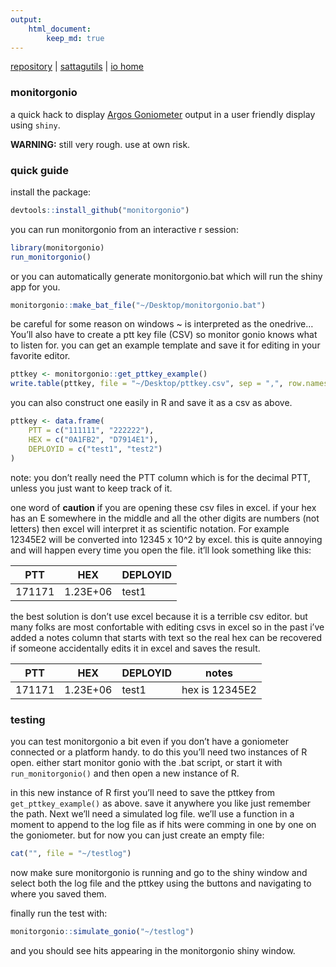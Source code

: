 ```yaml
---
output:
    html_document:
        keep_md: true
---
```


[repository](https://github.com/williamcioffi/monitorgonio) | [sattagutils](https://williamcioffi.github.io/sattagutils) | [io home](https://williamcioffi.github.io)

### monitorgonio
a quick hack to display [Argos Goniometer](https://www.clsamerica.com/argos-goniometer) output in a user friendly display using `shiny`. 

**WARNING:** still very rough. use at own risk.

### quick guide
install the package:

```r
devtools::install_github("monitorgonio")
```

you can run monitorgonio from an interactive r session:

```r
library(monitorgonio)
run_monitorgonio()
```

or you can automatically generate monitorgonio.bat which will run the shiny app for you.

```r
monitorgonio::make_bat_file("~/Desktop/monitorgonio.bat")
```

be careful for some reason on windows ~ is interpreted as the onedrive... You'll also have to create a ptt key file (CSV) so monitor gonio knows what to listen for. you can get an example template and save it for editing in your favorite editor.

```r
pttkey <- monitorgonio::get_pttkey_example()
write.table(pttkey, file = "~/Desktop/pttkey.csv", sep = ",", row.names = FALSE)
```

you can also construct one easily in R and save it as a csv as above.
```r
pttkey <- data.frame(
	PTT = c("111111", "222222"),
 	HEX = c("0A1FB2", "D7914E1"), 
	DEPLOYID = c("test1", "test2")
)
```

note: you don't really need the PTT column which is for the decimal PTT, unless you just want to keep track of it.

one word of **caution** if you are opening these csv files in excel. if your hex has an E somewhere in the middle and all the other digits are numbers (not letters) then excel will interpret it as scientific notation. For example 12345E2 will be converted into 12345  x 10^2 by excel. this is quite annoying and will happen every time you open the file. it'll look something like this:

|PTT|HEX|DEPLOYID|
|----|----|----|
|171171|1.23E+06|test1|

the best solution is don't use excel because it is a terrible csv editor. but many folks are most confortable with editing csvs in excel so in the past i've added a notes column that starts with text so the real hex can be recovered if someone accidentally edits it in excel and saves the result.

|PTT|HEX|DEPLOYID|notes|
|----|----|----|----|
171171|1.23E+06|test1|hex is 12345E2|

### testing 
you can test monitorgonio a bit even if you don't have a goniometer connected or a platform handy. to do this you'll need two instances of R open. either start monitor gonio with the .bat script, or start it with ```run_monitorgonio()``` and then open a new instance of R.

in this new instance of R first you'll need to save the pttkey from ```get_pttkey_example()``` as above. save it anywhere you like just remember the path. Next we'll need a simulated log file. we'll use a function in a moment to append to the log file as if hits were comming in one by one on the goniometer. but for now you can just create an empty file:

```r
cat("", file = "~/testlog")
```

now make sure monitorgonio is running and go to the shiny window and select both the log file and the pttkey using the buttons and navigating to where you saved them.

finally run the test with: 

```r
monitorgonio::simulate_gonio("~/testlog")
```

and you should see hits appearing in the monitorgonio shiny window.

